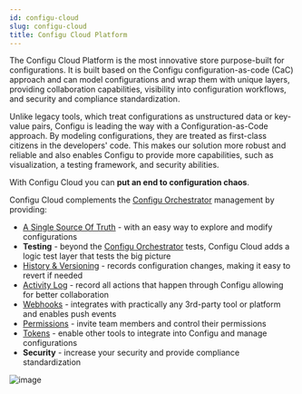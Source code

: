 ```yaml
---
id: configu-cloud
slug: configu-cloud
title: Configu Cloud Platform
---
```


The Configu Cloud Platform is the most innovative store purpose-built for configurations.
It is built based on the Configu configuration-as-code (CaC) approach and can model configurations and wrap them with unique layers, providing collaboration capabilities, visibility into configuration workflows, 
and security and compliance standardization.
 
Unlike legacy tools, which treat configurations as unstructured data or key-value pairs, Configu is leading the way with a Configuration-as-Code approach. By modeling configurations, 
they are treated as first-class citizens in the developers' code. This makes our solution more robust and reliable and also enables Configu to provide more capabilities, such as visualization, a testing framework, and security abilities.

With Configu Cloud you can **put an end to configuration chaos**.

Configu Cloud complements the [Configu Orchestrator](/configu-orcastrator) management by providing:

- [A Single Source Of Truth](/configs) - with an easy way to explore and modify configurations
- **Testing** - beyond the [Configu Orchestrator](/configu-orcastrator) tests, Configu Cloud adds a logic test layer that tests the big picture
- [History & Versioning](/configs/#configs-history) - records configuration changes, making it easy to revert if needed
- [Activity Log](/audit-log) - record all actions that happen through Configu allowing for better collaboration
- [Webhooks](/webhooks) - integrates with practically any 3rd-party tool or platform and enables push events
- [Permissions](/settings/#organization-members) - invite team members and control their permissions
- [Tokens](/settings/#organization-tokens) -  enable other tools to integrate into Configu and manage configurations
- **Security** - increase your security and provide compliance standardization

![image](./img/configu-cloud.png)
